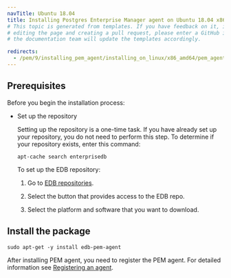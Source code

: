 ```yaml
---
navTitle: Ubuntu 18.04
title: Installing Postgres Enterprise Manager agent on Ubuntu 18.04 x86_64
# This topic is generated from templates. If you have feedback on it, instead of
# editing the page and creating a pull request, please enter a GitHub issue and
# the documentation team will update the templates accordingly.

redirects:
  - /pem/9/installing_pem_agent/installing_on_linux/x86_amd64/pem_agent_ubuntu18_x86
---
```


## Prerequisites

Before you begin the installation process:

- Set up the repository

  Setting up the repository is a one-time task. If you have already set up your repository, you do not need to perform this step.
  To determine if your repository exists, enter this command:

  `apt-cache search enterprisedb`

  To set up the EDB repository:

  1. Go to [EDB repositories](https://www.enterprisedb.com/repos-downloads).

  1. Select the button that provides access to the EDB repo.

  1. Select the platform and software that you want to download.

## Install the package

```shell
sudo apt-get -y install edb-pem-agent
```

After installing PEM agent, you need to register the PEM agent. For detailed information see [Registering an agent](../../registering_agent/).

